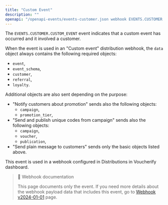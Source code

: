 ```yaml
---
title: "Custom Event"
description: ""
openapi: "/openapi-events/events-customer.json webhook EVENTS.CUSTOMER.CUSTOM_EVENT"
---
```


The `EVENTS.CUSTOMER.CUSTOM_EVENT` event indicates that a custom event has occurred and it involved a customer.

When the event is used in an "Custom event" distribution webhook, the `data` object always contains the following required objects:
- `event`,
- `event_schema`,
- `customer`,
- `referral`,
- `loyalty`.

Additional objects are also sent depending on the purpose:
- "Notify customers about promotion" sends also the following objects:
  - `campaign`,
  - `promotion_tier`,
- "Send and publish unique codes from campaign" sends also  the following objects:
  - `campaign`,
  - `voucher`,
  - `publication`,
- "Send plain message to customers" sends only the basic objects listed above.

This event is used in a webhook configured in Distributions in Voucherify dashboard.

> 📘 Webhook documentation
>
> This page documents only the event. If you need more details about the webhook payload data that includes this event, go to [Webhook v2024-01-01](ref:introduction-to-webhooks "Introduction to webhooks v2024-01-01") page.